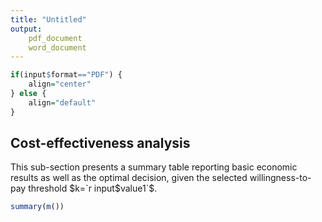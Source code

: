 ```yaml
---
title: "Untitled"
output: 
	pdf_document
	word_document
---
```

```r
if(input$format=="PDF") {
    align="center"
} else {
    align="default"
}
```

## Cost-effectiveness analysis 
This sub-section presents a summary table reporting basic economic results as well as the optimal decision, given the selected willingness-to-pay threshold $k=`r input$value1`$.



```r
summary(m())
```
